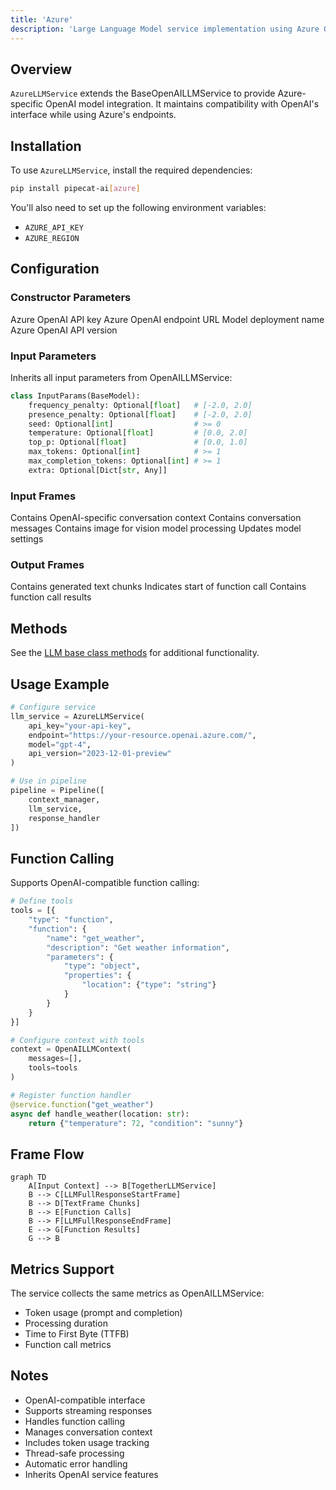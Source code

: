 ```yaml
---
title: 'Azure'
description: 'Large Language Model service implementation using Azure OpenAI API'
---
```


## Overview

`AzureLLMService` extends the BaseOpenAILLMService to provide Azure-specific OpenAI model integration. It maintains compatibility with OpenAI's interface while using Azure's endpoints.

## Installation

To use `AzureLLMService`, install the required dependencies:

```bash
pip install pipecat-ai[azure]
```

You'll also need to set up the following environment variables:

- `AZURE_API_KEY`
- `AZURE_REGION`

## Configuration

### Constructor Parameters

<ParamField path="api_key" type="str" required>
  Azure OpenAI API key
</ParamField>

<ParamField path="endpoint" type="str" required>
  Azure OpenAI endpoint URL
</ParamField>

<ParamField path="model" type="str" required>
  Model deployment name
</ParamField>

<ParamField path="api_version" type="str" default="2023-12-01-preview">
  Azure OpenAI API version
</ParamField>

### Input Parameters

Inherits all input parameters from OpenAILLMService:

```python
class InputParams(BaseModel):
    frequency_penalty: Optional[float]   # [-2.0, 2.0]
    presence_penalty: Optional[float]    # [-2.0, 2.0]
    seed: Optional[int]                  # >= 0
    temperature: Optional[float]         # [0.0, 2.0]
    top_p: Optional[float]               # [0.0, 1.0]
    max_tokens: Optional[int]            # >= 1
    max_completion_tokens: Optional[int] # >= 1
    extra: Optional[Dict[str, Any]]
```

### Input Frames

<ParamField path="OpenAILLMContextFrame" type="Frame">
  Contains OpenAI-specific conversation context
</ParamField>

<ParamField path="LLMMessagesFrame" type="Frame">
  Contains conversation messages
</ParamField>

<ParamField path="VisionImageRawFrame" type="Frame">
  Contains image for vision model processing
</ParamField>

<ParamField path="LLMUpdateSettingsFrame" type="Frame">
  Updates model settings
</ParamField>

### Output Frames

<ParamField path="TextFrame" type="Frame">
  Contains generated text chunks
</ParamField>

<ParamField path="FunctionCallInProgressFrame" type="Frame">
  Indicates start of function call
</ParamField>

<ParamField path="FunctionCallResultFrame" type="Frame">
  Contains function call results
</ParamField>

## Methods

See the [LLM base class methods](/api-reference/services/base-service-classes#methods-2) for additional functionality.

## Usage Example

```python
# Configure service
llm_service = AzureLLMService(
    api_key="your-api-key",
    endpoint="https://your-resource.openai.azure.com/",
    model="gpt-4",
    api_version="2023-12-01-preview"
)

# Use in pipeline
pipeline = Pipeline([
    context_manager,
    llm_service,
    response_handler
])
```

## Function Calling

Supports OpenAI-compatible function calling:

```python
# Define tools
tools = [{
    "type": "function",
    "function": {
        "name": "get_weather",
        "description": "Get weather information",
        "parameters": {
            "type": "object",
            "properties": {
                "location": {"type": "string"}
            }
        }
    }
}]

# Configure context with tools
context = OpenAILLMContext(
    messages=[],
    tools=tools
)

# Register function handler
@service.function("get_weather")
async def handle_weather(location: str):
    return {"temperature": 72, "condition": "sunny"}
```

## Frame Flow

```mermaid
graph TD
    A[Input Context] --> B[TogetherLLMService]
    B --> C[LLMFullResponseStartFrame]
    B --> D[TextFrame Chunks]
    B --> E[Function Calls]
    B --> F[LLMFullResponseEndFrame]
    E --> G[Function Results]
    G --> B
```

## Metrics Support

The service collects the same metrics as OpenAILLMService:

- Token usage (prompt and completion)
- Processing duration
- Time to First Byte (TTFB)
- Function call metrics

## Notes

- OpenAI-compatible interface
- Supports streaming responses
- Handles function calling
- Manages conversation context
- Includes token usage tracking
- Thread-safe processing
- Automatic error handling
- Inherits OpenAI service features

